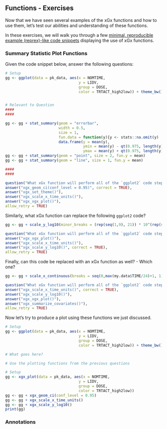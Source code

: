 ## Functions - Exercises


Now that we have seen several examples of the xGx functions and how to use them,
let's test our abilities and understanding of these functions.

In these exercises, we will walk you through a few 
[minimal, reproducible example (reprex)-like code snippets](https://stackoverflow.com/help/minimal-reproducible-example)
displaying the use of xGx functions.

### Summary Statistic Plot Functions

Given the code snippet below, answer the following questions:

```r
# Setup 
gg <- ggplot(data = pk_data, aes(x = NOMTIME,
                                 y = LIDV,
                                 group = DOSE,
                                 color = TRTACT_high2low)) + theme_bw()


# Relevant to Question
####
####

gg <- gg + stat_summary(geom = "errorbar",
                        width = 0.5,
                        size = 1,
                        fun.data = function(y){y <- stats::na.omit(y)
                        data.frame(y = mean(y),
                                   ymin = mean(y) - qt(0.975, length(y)) * sqrt(stats::var(y)/length(y)),
                                   ymax = mean(y) + qt(0.975, length(y)) * sqrt(stats::var(y)/length(y)))})
gg <- gg + stat_summary(geom = "point", size = 2, fun.y = mean)
gg <- gg + stat_summary(geom = "line", size = 1, fun.y = mean)

####
####
```
```r
question("What xGx function will perform all of the `ggplot2` code steps above?",
answer("xgx_geom_ci(conf_level = 0.95)", correct = TRUE),
answer("xgx_set_theme()"),
answer("xgx_scale_x_time_units()"),
answer("xgx_xgx_plot()"),
allow_retry = TRUE)
```

Similarly, what xGx function can replace the following `ggplot2` code?

```r
gg <- gg + scale_y_log10(minor_breaks = (rep(seq(1,9), 21)) * 10^(rep(seq(-10,10),each=9)))
```
```r
question("What xGx function will perform all of the `ggplot2` code steps above?",
answer("xgx_xgx_plot()"),
answer("xgx_scale_x_time_units()"),
answer("xgx_scale_y_log10()", correct = TRUE),
allow_retry = TRUE)
```

Finally, can this code be replaced with an xGx function as well? - Which one?

```r
gg <- gg + scale_x_continuous(breaks = seq(0,max(my.data$TIME/24)+1, 1))
```
```r
question("What xGx function will perform all of the `ggplot2` code steps above?",
answer("xgx_scale_x_time_units()", correct = TRUE),
answer("xgx_scale_y_log10()"),
answer("xgx_xgx_plot()"),
answer("xgx_summarize_covariates()"),
allow_retry = TRUE)
```


Now let's try to produce a plot using these functions we just discussed.

```r

# Setup 
gg <- ggplot(data = pk_data, aes(x = NOMTIME,
                                 y = LIDV,
                                 group = DOSE,
                                 color = TRTACT_high2low)) + theme_bw()

# What goes here?
```
```r
# Use the plotting functions from the previous questions
```
```r

# Setup 
gg <- xgx_plot(data = pk_data, aes(x = NOMTIME,
                                 y = LIDV,
                                 group = DOSE,
                                 color = TRTACT_high2low))
gg <- gg + xgx_geom_ci(conf_level = 0.95)
gg <- gg + xgx_scale_x_time_units()
gg <- gg + xgx_scale_y_log10()
print(gg)
```

### Annotations
```r

```
